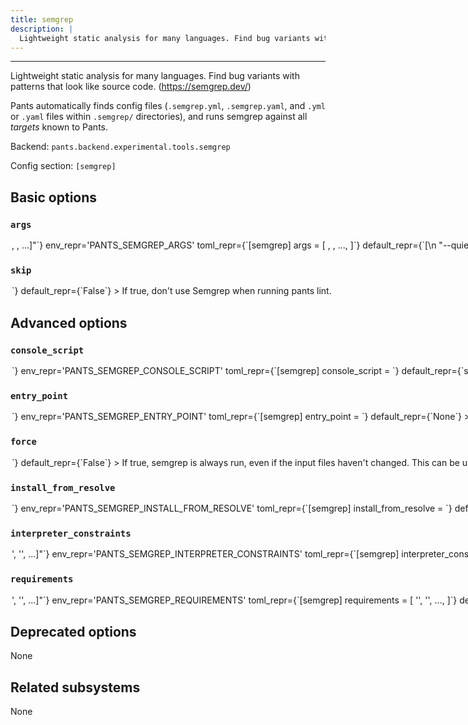 ```yaml
---
title: semgrep
description: |
  Lightweight static analysis for many languages. Find bug variants with patterns that look like source code. (https://semgrep.dev/)
---
```



---

Lightweight static analysis for many languages. Find bug variants with patterns that look like source code. (https://semgrep.dev/)

Pants automatically finds config files (`.semgrep.yml`, `.semgrep.yaml`, and `.yml` or `.yaml` files within `.semgrep/` directories), and runs semgrep against all _targets_ known to Pants.

Backend: <span className="color--primary">`pants.backend.experimental.tools.semgrep`</span>

Config section: <span className="color--primary">`[semgrep]`</span>

<span className={styles.options}>

## Basic options

### `args`

<Option
  cli_repr={`--semgrep-args="[<shell_str>, <shell_str>, ...]"`}
  env_repr='PANTS_SEMGREP_ARGS'
  toml_repr={`[semgrep]
args = [
    <shell_str>,
    <shell_str>,
    ...,
]`}
  default_repr={`[\n  "--quiet"\n]`}
>

Arguments to pass directly to Semgrep, e.g. `--semgrep-args='--verbose'`.

This includes --quiet by default to reduce the volume of output.

</Option>

### `skip`

<Option
  cli_repr={`--[no-]semgrep-skip`}
  env_repr='PANTS_SEMGREP_SKIP'
  toml_repr={`[semgrep]
skip = <bool>`}
  default_repr={`False`}
>

If true, don&#x27;t use Semgrep when running `pants lint`.

</Option>

## Advanced options

### `console_script`

<Option
  cli_repr={`--semgrep-console-script=<str>`}
  env_repr='PANTS_SEMGREP_CONSOLE_SCRIPT'
  toml_repr={`[semgrep]
console_script = <str>`}
  default_repr={`semgrep`}
>

The console script for the tool. Using this option is generally preferable to (and mutually exclusive with) specifying an `--entry-point` since console script names have a higher expectation of staying stable across releases of the tool. Usually, you will not want to change this from the default.

</Option>

### `entry_point`

<Option
  cli_repr={`--semgrep-entry-point=<str>`}
  env_repr='PANTS_SEMGREP_ENTRY_POINT'
  toml_repr={`[semgrep]
entry_point = <str>`}
  default_repr={`None`}
>

The entry point for the tool. Generally you only want to use this option if the tool does not offer a `--console-script` (which this option is mutually exclusive with). Usually, you will not want to change this from the default.

</Option>

### `force`

<Option
  cli_repr={`--[no-]semgrep-force`}
  env_repr='PANTS_SEMGREP_FORCE'
  toml_repr={`[semgrep]
force = <bool>`}
  default_repr={`False`}
>

If true, semgrep is always run, even if the input files haven&#x27;t changed. This can be used to run cloud rulesets like `pants lint --semgrep-force --semgrep-args='--config=p/python' ::`. Without `--semgrep-force`, using the cloud rulesets may give inconsistent results on different machines, due to caching, because the rulesets may change.

</Option>

### `install_from_resolve`

<Option
  cli_repr={`--semgrep-install-from-resolve=<str>`}
  env_repr='PANTS_SEMGREP_INSTALL_FROM_RESOLVE'
  toml_repr={`[semgrep]
install_from_resolve = <str>`}
  default_repr={`None`}
>

If specified, install the tool using the lockfile for this named resolve.

This resolve must be defined in `[python].resolves`, as described in https://www.pantsbuild.org/2.21/docs/python/overview/third-party-dependencies#user-lockfiles.

The resolve&#x27;s entire lockfile will be installed, unless specific requirements are listed via the `requirements` option, in which case only those requirements will be installed. This is useful if you don&#x27;t want to invalidate the tool&#x27;s outputs when the resolve incurs changes to unrelated requirements.

If unspecified, and the `lockfile` option is unset, the tool will be installed using the default lockfile shipped with Pants.

If unspecified, and the `lockfile` option is set, the tool will use the custom `semgrep` &#x22;tool lockfile&#x22; generated from the `version` and `extra_requirements` options. But note that this mechanism is deprecated.

</Option>

### `interpreter_constraints`

<Option
  cli_repr={`--semgrep-interpreter-constraints="['<str>', '<str>', ...]"`}
  env_repr='PANTS_SEMGREP_INTERPRETER_CONSTRAINTS'
  toml_repr={`[semgrep]
interpreter_constraints = [
    '<str>',
    '<str>',
    ...,
]`}
  default_repr={`[\n  "CPython>=3.7,<4"\n]`}
>

Python interpreter constraints for this tool.

</Option>

### `requirements`

<Option
  cli_repr={`--semgrep-requirements="['<str>', '<str>', ...]"`}
  env_repr='PANTS_SEMGREP_REQUIREMENTS'
  toml_repr={`[semgrep]
requirements = [
    '<str>',
    '<str>',
    ...,
]`}
  default_repr={`[]`}
>

If `install_from_resolve` is specified, install these requirements, at the versions provided by the specified resolve&#x27;s lockfile.

Values can be pip-style requirements (e.g., `tool` or `tool==1.2.3` or `tool>=1.2.3`), or addresses of `python_requirement` targets (or targets that generate or depend on `python_requirement` targets).

The lockfile will be validated against the requirements - if a lockfile doesn&#x27;t provide the requirement (at a suitable version, if the requirement specifies version constraints) Pants will error.

If unspecified, install the entire lockfile.

</Option>

## Deprecated options

None

## Related subsystems

None

</span>
